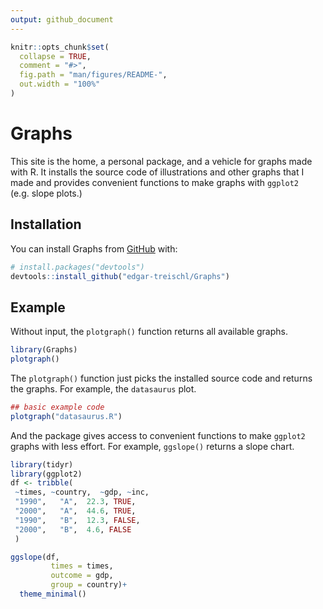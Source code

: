 ```yaml
---
output: github_document
---
```


<!-- README.md is generated from README.Rmd. Please edit that file -->

```r
knitr::opts_chunk$set(
  collapse = TRUE,
  comment = "#>",
  fig.path = "man/figures/README-",
  out.width = "100%"
)
```

# Graphs

<!-- badges: start -->
<!-- badges: end -->

This site is the home, a personal package, and a vehicle for graphs made with R. It installs the source code of illustrations and other graphs that I made and provides convenient functions to make graphs with `ggplot2` (e.g. slope plots.)

## Installation

You can install Graphs from [GitHub](https://github.com/) with:

``` r
# install.packages("devtools")
devtools::install_github("edgar-treischl/Graphs")
```

## Example

Without input, the `plotgraph()` function returns all available graphs.

```r
library(Graphs)
plotgraph()
```

The `plotgraph()` function just picks the installed source code and returns the graphs. For example, the `datasaurus` plot.

```r
## basic example code
plotgraph("datasaurus.R")
```

And the package gives access to convenient functions to make `ggplot2` graphs with less effort. For example, `ggslope()` returns a slope chart.

```r
library(tidyr)
library(ggplot2)
df <- tribble(
 ~times, ~country,  ~gdp, ~inc,
 "1990",   "A",  22.3, TRUE,
 "2000",   "A",  44.6, TRUE,
 "1990",   "B",  12.3, FALSE,
 "2000",   "B",  4.6, FALSE
 )

ggslope(df,
         times = times,
         outcome = gdp,
         group = country)+
  theme_minimal()
```


